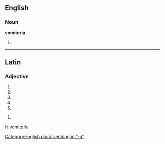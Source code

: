==English==

===Noun===
'''vomitoria'''

# {{irregular plural of|vomitorium}}

[[Category:English plurals ending in "-a"]]

----

==Latin==

===Adjective===
{{la-adj-form|vomitōria}}

# {{inflection of|vomitōrius||nom|f|s|lang=la}}
# {{inflection of|vomitōrius||nom|n|p|lang=la}}
# {{inflection of|vomitōrius||acc|n|p|lang=la}}
# {{inflection of|vomitōrius||voc|f|s|lang=la}}
# {{inflection of|vomitōrius||voc|n|p|lang=la}}

{{la-adj-form|vomitōriā}}

# {{inflection of|vomitōrius||abl|f|s|lang=la}}

[[fr:vomitoria]]